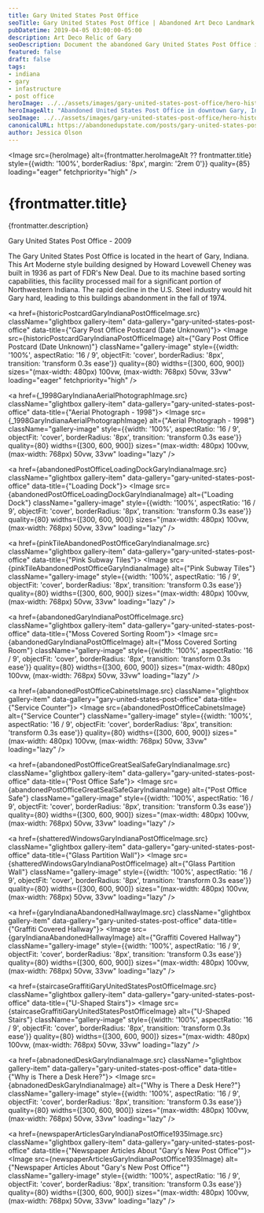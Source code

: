```yaml
---
title: Gary United States Post Office
seoTitle: Gary United States Post Office | Abandoned Art Deco Landmark in Gary Indiana
pubDatetime: 2019-04-05 03:00:00-05:00
description: Art Deco Relic of Gary
seoDescription: Document the abandoned Gary United States Post Office in Indiana, an Art Deco cornerstone from 1936 now marked by shattered windows and fading grandeur.
featured: false
draft: false
tags:
- indiana
- gary
- infastructure
- post office
heroImage: ../../assets/images/gary-united-states-post-office/hero-historic-abandoned-gary-indiana-post-office-exterior.jpg
heroImageAlt: "Abandoned United States Post Office in downtown Gary, Indiana"
seoImage: ../../assets/images/gary-united-states-post-office/hero-historic-abandoned-gary-indiana-post-office-exterior.jpg
canonicalURL: https://abandonedupstate.com/posts/gary-united-states-post-office/
author: Jessica Olson
---
```





<Image 
  src={heroImage} 
  alt={frontmatter.heroImageAlt ?? frontmatter.title}
  style={{width: '100%', borderRadius: '8px', margin: '2rem 0'}}
  quality={85}
  loading="eager"
  fetchpriority="high"
/>

# {frontmatter.title}
<p className="post-tagline" style={{ color: "#b9975c" }}>{frontmatter.description}</p>

Gary United States Post Office - 2009

The Gary United States Post Office is located in the heart of Gary, Indiana.  This Art Moderne style building designed by Howard Lovewell Cheney was built in 1936 as part of FDR's New Deal.  Due to its machine based sorting capabilities, this facility processed mail for a significant portion of Northwestern Indiana. The rapid decline in the U.S. Steel industry would hit Gary hard, leading to this buildings abandonment in the fall of 1974.


<div className="gallery gallery--two">

<a href={historicPostcardGaryIndianaPostOfficeImage.src} className="glightbox gallery-item" data-gallery="gary-united-states-post-office" data-title={"Gary Post Office Postcard (Date Unknown)"}>
  <Image 
    src={historicPostcardGaryIndianaPostOfficeImage} 
    alt={"Gary Post Office Postcard (Date Unknown)"}
    className="gallery-image" 
    style={{width: '100%', aspectRatio: '16 / 9', objectFit: 'cover', borderRadius: '8px', transition: 'transform 0.3s ease'}}
    quality={80}
    widths={[300, 600, 900]}
    sizes="(max-width: 480px) 100vw, (max-width: 768px) 50vw, 33vw"
    loading="eager"
    fetchpriority="high"
  />
</a>

<a href={_1998GaryIndianaAerialPhotographImage.src} className="glightbox gallery-item" data-gallery="gary-united-states-post-office" data-title={"Aerial Photograph - 1998"}>
  <Image 
    src={_1998GaryIndianaAerialPhotographImage} 
    alt={"Aerial Photograph - 1998"}
    className="gallery-image" 
    style={{width: '100%', aspectRatio: '16 / 9', objectFit: 'cover', borderRadius: '8px', transition: 'transform 0.3s ease'}}
    quality={80}
    widths={[300, 600, 900]}
    sizes="(max-width: 480px) 100vw, (max-width: 768px) 50vw, 33vw"
    loading="lazy"
  />
</a>

<a href={abandonedPostOfficeLoadingDockGaryIndianaImage.src} className="glightbox gallery-item" data-gallery="gary-united-states-post-office" data-title={"Loading Dock"}>
  <Image 
    src={abandonedPostOfficeLoadingDockGaryIndianaImage} 
    alt={"Loading Dock"}
    className="gallery-image" 
    style={{width: '100%', aspectRatio: '16 / 9', objectFit: 'cover', borderRadius: '8px', transition: 'transform 0.3s ease'}}
    quality={80}
    widths={[300, 600, 900]}
    sizes="(max-width: 480px) 100vw, (max-width: 768px) 50vw, 33vw"
    loading="lazy"
  />
</a>

<a href={pinkTileAbandonedPostOfficeGaryIndianaImage.src} className="glightbox gallery-item" data-gallery="gary-united-states-post-office" data-title={"Pink Subway Tiles"}>
  <Image 
    src={pinkTileAbandonedPostOfficeGaryIndianaImage} 
    alt={"Pink Subway Tiles"}
    className="gallery-image" 
    style={{width: '100%', aspectRatio: '16 / 9', objectFit: 'cover', borderRadius: '8px', transition: 'transform 0.3s ease'}}
    quality={80}
    widths={[300, 600, 900]}
    sizes="(max-width: 480px) 100vw, (max-width: 768px) 50vw, 33vw"
    loading="lazy"
  />
</a>

<a href={abandonedGaryIndianaPostOfficeImage.src} className="glightbox gallery-item" data-gallery="gary-united-states-post-office" data-title={"Moss Covered Sorting Room"}>
  <Image 
    src={abandonedGaryIndianaPostOfficeImage} 
    alt={"Moss Covered Sorting Room"}
    className="gallery-image" 
    style={{width: '100%', aspectRatio: '16 / 9', objectFit: 'cover', borderRadius: '8px', transition: 'transform 0.3s ease'}}
    quality={80}
    widths={[300, 600, 900]}
    sizes="(max-width: 480px) 100vw, (max-width: 768px) 50vw, 33vw"
    loading="lazy"
  />
</a>

<a href={abandonedPostOfficeCabinetsImage.src} className="glightbox gallery-item" data-gallery="gary-united-states-post-office" data-title={"Service Counter"}>
  <Image 
    src={abandonedPostOfficeCabinetsImage} 
    alt={"Service Counter"}
    className="gallery-image" 
    style={{width: '100%', aspectRatio: '16 / 9', objectFit: 'cover', borderRadius: '8px', transition: 'transform 0.3s ease'}}
    quality={80}
    widths={[300, 600, 900]}
    sizes="(max-width: 480px) 100vw, (max-width: 768px) 50vw, 33vw"
    loading="lazy"
  />
</a>

<a href={abandonedPostOfficeGreatSealSafeGaryIndianaImage.src} className="glightbox gallery-item" data-gallery="gary-united-states-post-office" data-title={"Post Office Safe"}>
  <Image 
    src={abandonedPostOfficeGreatSealSafeGaryIndianaImage} 
    alt={"Post Office Safe"}
    className="gallery-image" 
    style={{width: '100%', aspectRatio: '16 / 9', objectFit: 'cover', borderRadius: '8px', transition: 'transform 0.3s ease'}}
    quality={80}
    widths={[300, 600, 900]}
    sizes="(max-width: 480px) 100vw, (max-width: 768px) 50vw, 33vw"
    loading="lazy"
  />
</a>

<a href={shatteredWindowsGaryIndianaPostOfficeImage.src} className="glightbox gallery-item" data-gallery="gary-united-states-post-office" data-title={"Glass Partition Wall"}>
  <Image 
    src={shatteredWindowsGaryIndianaPostOfficeImage} 
    alt={"Glass Partition Wall"}
    className="gallery-image" 
    style={{width: '100%', aspectRatio: '16 / 9', objectFit: 'cover', borderRadius: '8px', transition: 'transform 0.3s ease'}}
    quality={80}
    widths={[300, 600, 900]}
    sizes="(max-width: 480px) 100vw, (max-width: 768px) 50vw, 33vw"
    loading="lazy"
  />
</a>

<a href={garyIndianaAbandonedHallwayImage.src} className="glightbox gallery-item" data-gallery="gary-united-states-post-office" data-title={"Graffiti Covered Hallway"}>
  <Image 
    src={garyIndianaAbandonedHallwayImage} 
    alt={"Graffiti Covered Hallway"}
    className="gallery-image" 
    style={{width: '100%', aspectRatio: '16 / 9', objectFit: 'cover', borderRadius: '8px', transition: 'transform 0.3s ease'}}
    quality={80}
    widths={[300, 600, 900]}
    sizes="(max-width: 480px) 100vw, (max-width: 768px) 50vw, 33vw"
    loading="lazy"
  />
</a>

<a href={staircaseGraffitiGaryUnitedStatesPostOfficeImage.src} className="glightbox gallery-item" data-gallery="gary-united-states-post-office" data-title={"U-Shaped Stairs"}>
  <Image 
    src={staircaseGraffitiGaryUnitedStatesPostOfficeImage} 
    alt={"U-Shaped Stairs"}
    className="gallery-image" 
    style={{width: '100%', aspectRatio: '16 / 9', objectFit: 'cover', borderRadius: '8px', transition: 'transform 0.3s ease'}}
    quality={80}
    widths={[300, 600, 900]}
    sizes="(max-width: 480px) 100vw, (max-width: 768px) 50vw, 33vw"
    loading="lazy"
  />
</a>

<a href={abnadonedDeskGaryIndianaImage.src} className="glightbox gallery-item" data-gallery="gary-united-states-post-office" data-title={"Why is There a Desk Here?"}>
  <Image 
    src={abnadonedDeskGaryIndianaImage} 
    alt={"Why is There a Desk Here?"}
    className="gallery-image" 
    style={{width: '100%', aspectRatio: '16 / 9', objectFit: 'cover', borderRadius: '8px', transition: 'transform 0.3s ease'}}
    quality={80}
    widths={[300, 600, 900]}
    sizes="(max-width: 480px) 100vw, (max-width: 768px) 50vw, 33vw"
    loading="lazy"
  />
</a>

<a href={newspaperArticlesGaryIndianaPostOffice1935Image.src} className="glightbox gallery-item" data-gallery="gary-united-states-post-office" data-title={"Newspaper Articles About \"Gary's New Post Office\""}>
  <Image 
    src={newspaperArticlesGaryIndianaPostOffice1935Image} 
    alt={"Newspaper Articles About \"Gary's New Post Office\""}
    className="gallery-image" 
    style={{width: '100%', aspectRatio: '16 / 9', objectFit: 'cover', borderRadius: '8px', transition: 'transform 0.3s ease'}}
    quality={80}
    widths={[300, 600, 900]}
    sizes="(max-width: 480px) 100vw, (max-width: 768px) 50vw, 33vw"
    loading="lazy"
  />
</a>

</div>
